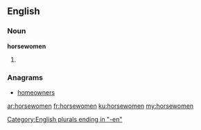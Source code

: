 ==English==

===Noun===
'''horsewomen'''

# {{plural of|horsewoman}}

===Anagrams===
* [[homeowners#English|homeowners]]

[[Category:English plurals ending in "-en"]]

[[ar:horsewomen]]
[[fr:horsewomen]]
[[ku:horsewomen]]
[[my:horsewomen]]